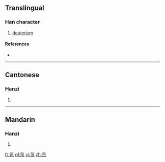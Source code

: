 ==Translingual==

===Han character===
{{Han char|rn=84|rad=气|as=02|sn=6|four=8021<sub>7</sub>|canj=人弓中中 (ONLL)}}

# [[deuterium]]

====References====
* {{Han ref|kx=0599.041|dkj=17046|hdz=32010.030|uh=6C18|ud=27672|bh=C9F7|bd=51703}}

----

==Cantonese==

===Hanzi===
{{yue-hanzi|jyut=dou1|y=dou1}}

# {{defn|lang=yue|sort=气02}}

----

==Mandarin==

===Hanzi===
{{cmn-hanzi|pin=[[dāo]] ([[dao1]])|wg=tao<sup>1</sup>}}

# {{defn|lang=cmn|sort=气02}}

[[fr:氘]]
[[pl:氘]]
[[vi:氘]]
[[zh:氘]]